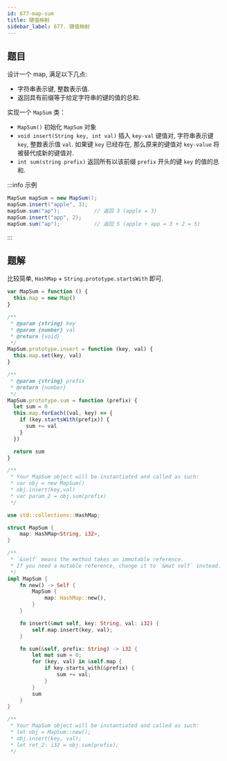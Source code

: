 ```yaml
---
id: 677-map-sum
title: 键值映射
sidebar_label: 677. 键值映射
---
```


## 题目

设计一个 map, 满足以下几点:

- 字符串表示键, 整数表示值.
- 返回具有前缀等于给定字符串的键的值的总和.

实现一个 `MapSum` 类：

- `MapSum()` 初始化 `MapSum` 对象
- `void insert(String key, int val)` 插入 `key-val` 键值对, 字符串表示键 `key`, 整数表示值 `val`. 如果键 `key` 已经存在, 那么原来的键值对 `key-value` 将被替代成新的键值对.
- `int sum(string prefix)` 返回所有以该前缀 `prefix` 开头的键 `key` 的值的总和.

:::info 示例

```java
MapSum mapSum = new MapSum();
mapSum.insert("apple", 3);
mapSum.sum("ap");           // 返回 3 (apple = 3)
mapSum.insert("app", 2);
mapSum.sum("ap");           // 返回 5 (apple + app = 3 + 2 = 5)
```

:::

## 题解

比较简单, `HashMap` + `String.prototype.startsWith` 即可.


<Tabs>
  <TabItem value="JavaScript" label="JavaScript" default>

```ts
var MapSum = function () {
  this.map = new Map()
}

/**
 * @param {string} key
 * @param {number} val
 * @return {void}
 */
MapSum.prototype.insert = function (key, val) {
  this.map.set(key, val)
}

/**
 * @param {string} prefix
 * @return {number}
 */
MapSum.prototype.sum = function (prefix) {
  let sum = 0
  this.map.forEach((val, key) => {
    if (key.startsWith(prefix)) {
      sum += val
    }
  })

  return sum
}

/**
 * Your MapSum object will be instantiated and called as such:
 * var obj = new MapSum()
 * obj.insert(key,val)
 * var param_2 = obj.sum(prefix)
 */
```

</TabItem>
<TabItem value="Rust" label="Rust">

```rust
use std::collections::HashMap;

struct MapSum {
    map: HashMap<String, i32>,
}

/**
 * `&self` means the method takes an immutable reference.
 * If you need a mutable reference, change it to `&mut self` instead.
 */
impl MapSum {
    fn new() -> Self {
        MapSum {
            map: HashMap::new(),
        }
    }

    fn insert(&mut self, key: String, val: i32) {
        self.map.insert(key, val);
    }

    fn sum(&self, prefix: String) -> i32 {
        let mut sum = 0;
        for (key, val) in &self.map {
            if key.starts_with(&prefix) {
                sum += val;
            }
        }
        sum
    }
}

/**
 * Your MapSum object will be instantiated and called as such:
 * let obj = MapSum::new();
 * obj.insert(key, val);
 * let ret_2: i32 = obj.sum(prefix);
 */
```

</TabItem>
</Tabs>
